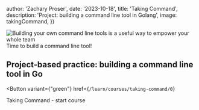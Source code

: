 
  author: 'Zachary Proser',
  date: '2023-10-18',
  title: 'Taking Command', 
  description: 'Project: building a command line tool in Golang',
  image: takingCommand,
})


<Image width={1200} height={600} src={takingCommand.src} alt="Building your own command line tools is a useful way to empower your whole team" />
<figcaption>Time to build a command line tool!</figcaption>

## Project-based practice: building a command line tool in Go 



<Button 
  variant={"green"}
  href={`/learn/courses/taking-command/0`}
>
Taking Command - start course
</Button>
